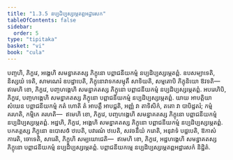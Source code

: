 ```yaml
---
title: "1.3.5 នប្បដិប្បស្សម្ភេតព្ពអដ្ឋារសក"
tableOfContents: false
sidebar:
  order: 5
type: "tipitaka"
basket: "vi"
book: "cula"
---
```



<DynamicBreadcrumb />

<Division number="30" book="cula">

<Paragraph number="154" book="cula">
បញ្ចហិ, ភិក្ខវេ, អង្គេហិ សមន្នាគតស្ស ភិក្ខុនោ បព្ពាជនីយកម្មំ នប្បដិប្បស្សម្ភេតព្ពំ. ឧបសម្បាទេតិ, និស្សយំ ទេតិ, សាមណេរំ ឧបដ្ឋាបេតិ, ភិក្ខុនោវាទកសម្មុតឹ សាទិយតិ, សម្មតោបិ ភិក្ខុនិយោ ឱវទតិ—  ឥមេហិ ខោ, ភិក្ខវេ, បញ្ចហង្គេហិ សមន្នាគតស្ស ភិក្ខុនោ បព្ពាជនីយកម្មំ នប្បដិប្បស្សម្ភេតព្ពំ.
</Paragraph>

<Paragraph number="155" book="cula">
អបរេហិបិ, ភិក្ខវេ, បញ្ចហង្គេហិ សមន្នាគតស្ស ភិក្ខុនោ បព្ពាជនីយកម្មំ នប្បដិប្បស្សម្ភេតព្ពំ. យាយ អាបត្តិយា សំឃេន បព្ពាជនីយកម្មំ កតំ ហោតិ តំ អាបត្តឹ អាបជ្ជតិ, អញ្ញំ វា តាទិសិកំ, តតោ វា បាបិដ្ឋតរំ; កម្មំ គរហតិ, កម្មិកេ គរហតិ—  ឥមេហិ ខោ, ភិក្ខវេ, បញ្ចហង្គេហិ សមន្នាគតស្ស ភិក្ខុនោ បព្ពាជនីយកម្មំ នប្បដិប្បស្សម្ភេតព្ពំ.
</Paragraph>

<Paragraph number="156" book="cula">
អដ្ឋហិ, ភិក្ខវេ, អង្គេហិ សមន្នាគតស្ស ភិក្ខុនោ បព្ពាជនីយកម្មំ នប្បដិប្បស្សម្ភេតព្ពំ. បកតត្តស្ស ភិក្ខុនោ ឧបោសថំ ឋបេតិ, បវារណំ ឋបេតិ, សវចនីយំ ករោតិ, អនុវាទំ បដ្ឋបេតិ, ឱកាសំ ការេតិ, ចោទេតិ, សារេតិ, ភិក្ខូហិ សម្បយោជេតិ—  ឥមេហិ ខោ, ភិក្ខវេ, អដ្ឋហង្គេហិ សមន្នាគតស្ស ភិក្ខុនោ បព្ពាជនីយកម្មំ នប្បដិប្បស្សម្ភេតព្ពំ.

</Paragraph>
</Division>

<Paragraph number="157" type="center" book="cula">
បព្ពាជនីយកម្មេ នប្បដិប្បស្សម្ភេតព្ពអដ្ឋារសកំ និដ្ឋិតំ.
</Paragraph>